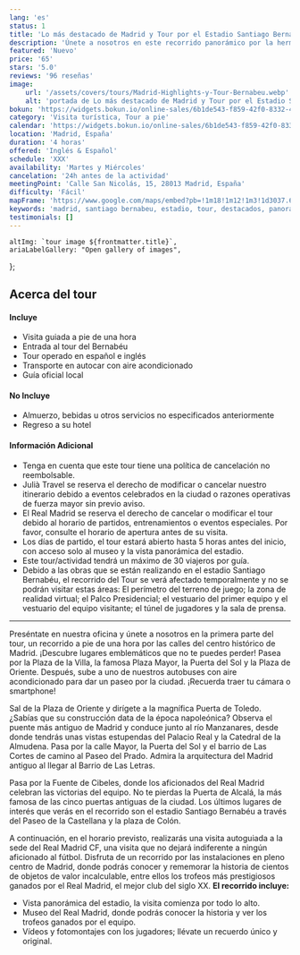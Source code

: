 ```yaml
---
lang: 'es'
status: 1
title: 'Lo más destacado de Madrid y Tour por el Estadio Santiago Bernabéu'
description: 'Únete a nosotros en este recorrido panorámico por la hermosa ciudad de Madrid. Visita algunos de los lugares más importantes de la ciudad como la Plaza Mayor.'
featured: 'Nuevo'
price: '65'
stars: '5.0'
reviews: '96 reseñas'
image:
    url: '/assets/covers/tours/Madrid-Highlights-y-Tour-Bernabeu.webp'
    alt: 'portada de Lo más destacado de Madrid y Tour por el Estadio Santiago Bernabéu'
bokun: 'https://widgets.bokun.io/online-sales/6b1de543-f859-42f0-8332-446d14d349f4/experience/846571?partialView=1'
category: 'Visita turística, Tour a pie'
calendar: 'https://widgets.bokun.io/online-sales/6b1de543-f859-42f0-8332-446d14d349f4/experience-calendar/846571'
location: 'Madrid, España'
duration: '4 horas'
offered: 'Inglés & Español'
schedule: 'XXX'
availability: 'Martes y Miércoles'
cancelation: '24h antes de la actividad'
meetingPoint: 'Calle San Nicolás, 15, 28013 Madrid, España'
difficulty: 'Fácil'
mapFrame: 'https://www.google.com/maps/embed?pb=!1m18!1m12!1m3!1d3037.6486732638714!2d-3.7145593241225603!3d40.416633155645336!2m3!1f0!2f0!3f0!3m2!1i1024!2i768!4f13.1!3m3!1m2!1s0xd42296fa427a647%3A0x4f757529951b6d8f!2sC.%20de%20San%20Nicol%C3%A1s%2C%2015%2C%20Centro%2C%2028013%20Madrid%2C%20Espa%C3%B1a!5e0!3m2!1ses-419!2smx!4v1709584160025!5m2!1ses-419!2smx'
keywords: 'madrid, santiago bernabeu, estadio, tour, destacados, panorámico, ciudad, plaza mayor'
testimonials: []
---
```




    altImg: `tour image ${frontmatter.title}`,
    ariaLabelGallery: "Open gallery of images",
};

<SliderGallery 
    client:load 
    images={arrayImages} 
    accessibility={accessibility}
/>

<h2 class="text-3xl md:text-4xl font-extrabold mb-4 text-red-700"> Acerca del tour</h2>

<div class="flex flex-wrap gap-y-5 my-5">
    <div class="w-full md:w-1/2 md:pr-5">
        <h4 class="text-2xl font-bold mb-4 text-sky-800">Incluye</h4>
        <ul class="text-lg space-y-4">
            <li><i class="at-check-circle text-green-500"></i> Visita guiada a pie de una hora</li>
            <li><i class="at-check-circle text-green-500"></i> Entrada al tour del Bernabéu</li>
            <li><i class="at-check-circle text-green-500"></i> Tour operado en español e inglés</li>
            <li><i class="at-check-circle text-green-500"></i> Transporte en autocar con aire acondicionado</li>
            <li><i class="at-check-circle text-green-500"></i> Guía oficial local</li>
        </ul>
    </div>
    <div class="w-full md:w-1/2 md:pr-5">
        <h4 class="text-2xl font-bold mb-4 text-sky-800">No Incluye</h4>
        <ul class="text-lg space-y-4">
            <li><i class="at-xmark-circle text-red-500"></i> Almuerzo, bebidas u otros servicios no especificados anteriormente</li>
            <li><i class="at-xmark-circle text-red-500"></i> Regreso a su hotel</li>
        </ul>
    </div>
    <div class="w-full md:pr-5">
        <h4 class="text-2xl font-bold mb-4 text-sky-800">Información Adicional</h4>
        <ul class="text-lg space-y-4">
            <li><i class="at-info-circle text-sky-500"></i> Tenga en cuenta que este tour tiene una política de cancelación no reembolsable.</li>
            <li><i class="at-info-circle text-sky-500"></i> Julià Travel se reserva el derecho de modificar o cancelar nuestro itinerario debido a eventos celebrados en la ciudad o razones operativas de fuerza mayor sin previo aviso.</li>
            <li><i class="at-info-circle text-sky-500"></i> El Real Madrid se reserva el derecho de cancelar o modificar el tour debido al horario de partidos, entrenamientos o eventos especiales. Por favor, consulte el horario de apertura antes de su visita.</li>
            <li><i class="at-info-circle text-sky-500"></i> Los días de partido, el tour estará abierto hasta 5 horas antes del inicio, con acceso solo al museo y la vista panorámica del estadio.</li>
            <li><i class="at-info-circle text-sky-500"></i> Este tour/actividad tendrá un máximo de 30 viajeros por guía.</li>
            <li><i class="at-info-circle text-sky-500"></i> Debido a las obras que se están realizando en el estadio Santiago Bernabéu, el recorrido del Tour se verá afectado temporalmente y no se podrán visitar estas áreas: El perímetro del terreno de juego; la zona de realidad virtual; el Palco Presidencial; el vestuario del primer equipo y el vestuario del equipo visitante; el túnel de jugadores y la sala de prensa.</li>
        </ul>
    </div>
</div>
<hr/    >
<p class="text-lg text-justify my-5"> Preséntate en nuestra oficina y únete a nosotros en la primera parte del tour, un recorrido a pie de una hora 
por las calles del centro histórico de Madrid. ¡Descubre lugares emblemáticos que no te puedes perder! Pasea por la Plaza de la Villa, la famosa Plaza 
Mayor, la Puerta del Sol y la Plaza de Oriente. Después, sube a uno de nuestros autobuses con aire acondicionado para dar un paseo por la ciudad. 
¡Recuerda traer tu cámara o smartphone! </p>

<p class="text-lg text-justify my-5"> Sal de la Plaza de Oriente y dirígete a la magnífica Puerta de Toledo. ¿Sabías que su construcción data 
de la época napoleónica? Observa el puente más antiguo de Madrid y conduce junto al río Manzanares, desde donde tendrás unas vistas estupendas 
del Palacio Real y la Catedral de la Almudena. Pasa por la calle Mayor, la Puerta del Sol y el barrio de Las Cortes de camino al Paseo del Prado. 
Admira la arquitectura del Madrid antiguo al llegar al Barrio de Las Letras.</p>

<p class="text-lg text-justify my-5"> Pasa por la Fuente de Cibeles, donde los aficionados del Real Madrid celebran las victorias del equipo. 
No te pierdas la Puerta de Alcalá, la más famosa de las cinco puertas antiguas de la ciudad. Los últimos lugares de interés que verás en el 
recorrido son el estadio Santiago Bernabéu a través del Paseo de la Castellana y la plaza de Colón.</p>

<p class="text-lg text-justify my-5"> A continuación, en el horario previsto, realizarás una visita autoguiada a la sede del Real Madrid CF, 
una visita que no dejará indiferente a ningún aficionado al fútbol. Disfruta de un recorrido por las instalaciones en pleno centro de Madrid, 
donde podrás conocer y rememorar la historia de cientos de objetos de valor incalculable, entre ellos los trofeos más prestigiosos ganados por 
el Real Madrid, el mejor club del siglo XX. <b>El recorrido incluye:</b></p>

<ul class="md:ml-10 text-lg text-justify space-y-4 mb-4">
    <li><i class="at-check-circle text-green-500"></i> Vista panorámica del estadio, la visita comienza por todo lo alto.</li>
    <li><i class="at-check-circle text-green-500"></i> Museo del Real Madrid, donde podrás conocer la historia y ver los trofeos ganados por el equipo.</li>
    <li><i class="at-check-circle text-green-500"></i> Vídeos y fotomontajes con los jugadores; llévate un recuerdo único y original.</li>
</ul>